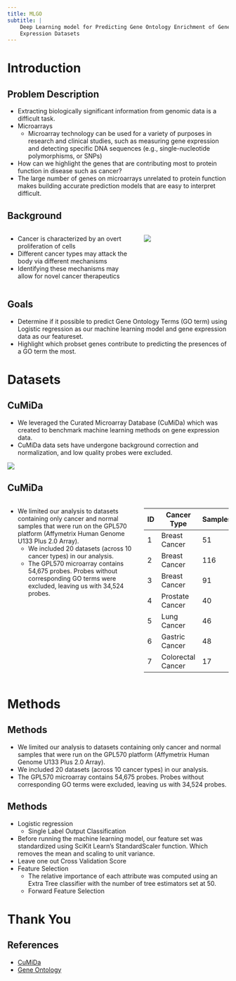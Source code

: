 ```yaml
---
title: MLGO
subtitle: |
    Deep Learning model for Predicting Gene Ontology Enrichment of Gene
    Expression Datasets
---
```


# Introduction

## Problem Description {.smaller}

- Extracting biologically significant information from genomic data is a
  difficult task.
- Microarrays
  - Microarray technology can be used for a variety of purposes in research and
    clinical studies, such as measuring gene expression and detecting specific
    DNA sequences (e.g., single-nucleotide polymorphisms, or SNPs)
- How can we highlight the genes that are contributing most to protein function
  in disease such as cancer?
- The large number of genes on microarrays unrelated to protein function makes
  building accurate prediction models that are easy to interpret difficult.

## Background {.smaller}

:::: {.columns}

::: {.column width=60%}

- Cancer is characterized by an overt proliferation of cells
- Different cancer types may attack the body via different mechanisms
- Identifying these mechanisms may allow for novel cancer therapeutics

:::

::: {.column width=40%}

![](images/cancer-metastasis.png)

:::

::::

## Goals {.smaller}

- Determine if it possible to predict Gene Ontology Terms (GO term) using
  Logistic regression as our machine learning model and gene expression data
  as our featureset.
- Highlight which probset genes contribute to predicting the presences of a GO
  term the most.


# Datasets

## CuMiDa {.smaller}

- We leveraged the Curated Microarray Database (CuMiDa) which was created to
  benchmark machine learning methods on gene expression data.
- CuMiDa data sets have undergone background correction and normalization, and
  low quality probes were excluded.

![](images/cumida.png){fig-align="center"}

## CuMiDa {.smaller}

:::: {.columns}

::: {.column width=60%}

- We limited our analysis to datasets containing only cancer and normal
  samples that were run on the GPL570 platform (Affymetrix Human Genome U133
  Plus 2.0 Array).
  - We included 20 datasets (across 10 cancer types) in our analysis.
  - The GPL570 microarray contains 54,675 probes. Probes without corresponding
    GO terms were excluded, leaving us with 34,524 probes.

:::

::: {.column width=40%}

| ID  | Cancer Type       | Samples |
| --- | ----------------- | ------- |
| 1   | Breast Cancer     | 51      |
| 2   | Breast Cancer     | 116     |
| 3   | Breast Cancer     | 91      |
| 4   | Prostate Cancer   | 40      |
| 5   | Lung Cancer       | 46      |
| 6   | Gastric Cancer    | 48      |
| 7   | Colorectal Cancer | 17      |

:::

::::

# Methods

## Methods {.smaller}

- We limited our analysis to datasets containing only cancer and normal samples
  that were run on the GPL570 platform (Affymetrix Human Genome U133 Plus 2.0
  Array).
- We included 20 datasets (across 10 cancer types) in our analysis.
- The GPL570 microarray contains 54,675 probes. Probes without corresponding
  GO terms were excluded, leaving us with 34,524 probes.

## Methods {.smaller}

- Logistic regression
  - Single Label Output Classification
- Before running the machine learning model, our feature set was standardized
  using SciKit Learn’s StandardScaler function. Which removes the mean and
  scaling to unit variance.
- Leave one out Cross Validation Score
- Feature Selection
  - The relative importance of each attribute was computed using an Extra Tree
    classifier with the number of tree estimators set at 50.
  - Forward Feature Selection

# Thank You

## References {.smaller}

- [CuMiDa](https://www.ncbi.nlm.nih.gov/pmc/articles/PMC3070005/)
- [Gene Ontology](http://geneontology.org/)

